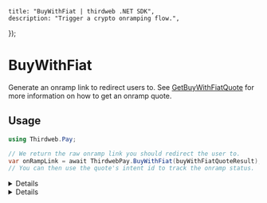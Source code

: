 
	title: "BuyWithFiat | thirdweb .NET SDK",
	description: "Trigger a crypto onramping flow.",
});

# BuyWithFiat

Generate an onramp link to redirect users to. See [GetBuyWithFiatQuote](/dotnet/pay/getbuywithfiatquote) for more information on how to get an onramp quote.

## Usage

```csharp
using Thirdweb.Pay;

// We return the raw onramp link you should redirect the user to.
var onRampLink = await ThirdwebPay.BuyWithFiat(buyWithFiatQuoteResult);
// You can then use the quote's intent id to track the onramp status.
```

<Details summary="Configuration">

#### BuyWithFiatQuoteResult (required)

See [GetBuyWithFiatQuote](/dotnet/pay/getbuywithfiatquote) for more information on the `BuyWithFiatQuoteResult` object.

</Details>

<Details summary="Return Value">

### Return Value

`string`: The onramp link to redirect the user to.

</Details>
